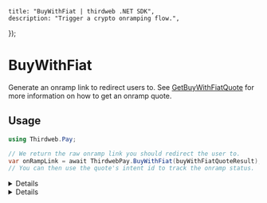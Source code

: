 
	title: "BuyWithFiat | thirdweb .NET SDK",
	description: "Trigger a crypto onramping flow.",
});

# BuyWithFiat

Generate an onramp link to redirect users to. See [GetBuyWithFiatQuote](/dotnet/pay/getbuywithfiatquote) for more information on how to get an onramp quote.

## Usage

```csharp
using Thirdweb.Pay;

// We return the raw onramp link you should redirect the user to.
var onRampLink = await ThirdwebPay.BuyWithFiat(buyWithFiatQuoteResult);
// You can then use the quote's intent id to track the onramp status.
```

<Details summary="Configuration">

#### BuyWithFiatQuoteResult (required)

See [GetBuyWithFiatQuote](/dotnet/pay/getbuywithfiatquote) for more information on the `BuyWithFiatQuoteResult` object.

</Details>

<Details summary="Return Value">

### Return Value

`string`: The onramp link to redirect the user to.

</Details>
